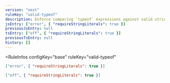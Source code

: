 ```yaml
---
version: "next"
ruleKey: "valid-typeof"
description: Enforce comparing `typeof` expressions against valid strings
jsEntry: ["error", { "requireStringLiterals": true }]
previousJsEntry: null
tsEntry: ["off", { "requireStringLiterals": true }]
previousTsEntry: null
history: []
---
```


<RuleInfos 
  configKey="base" 
  ruleKey="valid-typeof" 
>

```json
["error", { "requireStringLiterals": true }]
```

```json
["off", { "requireStringLiterals": true }]
```

</RuleInfos>
